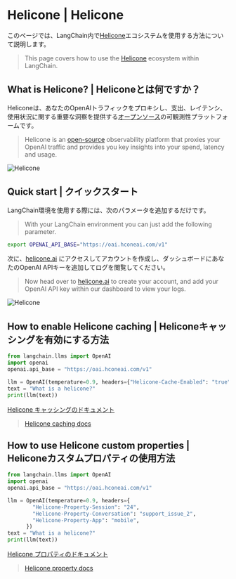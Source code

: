 # Helicone | Helicone

このページでは、LangChain内で[Helicone](https://helicone.ai)エコシステムを使用する方法について説明します。

> This page covers how to use the [Helicone](https://helicone.ai) ecosystem within LangChain.

## What is Helicone? | Heliconeとは何ですか？

Heliconeは、あなたのOpenAIトラフィックをプロキシし、支出、レイテンシ、使用状況に関する重要な洞察を提供する[オープンソース](https://github.com/Helicone/helicone)の可観測性プラットフォームです。

> Helicone is an [open-source](https://github.com/Helicone/helicone) observability platform that proxies your OpenAI traffic and provides you key insights into your spend, latency and usage.

![Helicone](/img/HeliconeDashboard.png)

## Quick start | クイックスタート

LangChain環境を使用する際には、次のパラメータを追加するだけです。

> With your LangChain environment you can just add the following parameter.

```bash
export OPENAI_API_BASE="https://oai.hconeai.com/v1"
```

次に、[helicone.ai](https://helicone.ai/onboarding?step=2) にアクセスしてアカウントを作成し、ダッシュボードにあなたのOpenAI APIキーを追加してログを閲覧してください。

> Now head over to [helicone.ai](https://helicone.ai/onboarding?step=2) to create your account, and add your OpenAI API key within our dashboard to view your logs.

![Helicone](/img/HeliconeKeys.png)

## How to enable Helicone caching | Heliconeキャッシングを有効にする方法

```python
from langchain.llms import OpenAI
import openai
openai.api_base = "https://oai.hconeai.com/v1"

llm = OpenAI(temperature=0.9, headers={"Helicone-Cache-Enabled": "true"})
text = "What is a helicone?"
print(llm(text))
```

[Helicone キャッシングのドキュメント](https://docs.helicone.ai/advanced-usage/caching)

> [Helicone caching docs](https://docs.helicone.ai/advanced-usage/caching)

## How to use Helicone custom properties | Heliconeカスタムプロパティの使用方法

```python
from langchain.llms import OpenAI
import openai
openai.api_base = "https://oai.hconeai.com/v1"

llm = OpenAI(temperature=0.9, headers={
        "Helicone-Property-Session": "24",
        "Helicone-Property-Conversation": "support_issue_2",
        "Helicone-Property-App": "mobile",
      })
text = "What is a helicone?"
print(llm(text))
```

[Helicone プロパティのドキュメント](https://docs.helicone.ai/advanced-usage/custom-properties)

> [Helicone property docs](https://docs.helicone.ai/advanced-usage/custom-properties)
